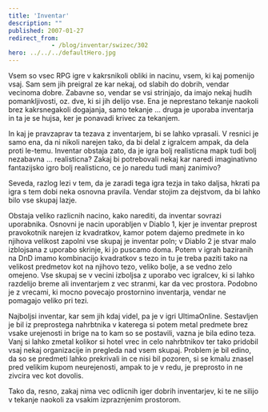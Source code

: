 ```yaml
---
title: 'Inventar'
description: ""
published: 2007-01-27
redirect_from: 
            - /blog/inventar/swizec/302
hero: ../../../defaultHero.jpg
---
```

Vsem so vsec RPG igre v kakrsnikoli obliki in nacinu, vsem, ki kaj pomenijo vsaj. Sam sem jih preigral ze kar nekaj, od slabih do dobrih, vendar vecinoma dobre. Zabavne so, vendar se vsi strinjajo, da imajo nekaj hudih pomankljivosti, oz. dve, ki si jih delijo vse. Ena je neprestano tekanje naokoli brez kakrsnegakoli dogajanja, samo tekanje ... druga je uporaba inventarja in ta je se hujsa, ker je ponavadi krivec za tekanjem.

In kaj je pravzaprav ta tezava z inventarjem, bi se lahko vprasali. V resnici je samo ena, da ni nikoli narejen tako, da bi delal z igralcem ampak, da dela proti le-temu. Inventar obstaja zato, da je igra bolj realisticna mapk tudi bolj nezabavna ... realisticna? Zakaj bi potrebovali nekaj kar naredi imaginativno fantazijsko igro bolj realisticno, ce jo naredu tudi manj zanimivo?

Seveda, razlog lezi v tem, da je zaradi tega igra tezja in tako daljsa, hkrati pa igra s tem dobi neka osnovna pravila. Vendar stojim za dejstvom, da bi lahko bilo vse skupaj lazje.

Obstaja veliko razlicnih nacino, kako narediti, da inventar sovrazi uporabnika. Osnovni je nacin uporabljen v Diablo 1, kjer je inventar preprost pravokotnik narejen iz kvadratkov, kamor potem dajemo predmete in ko njihova velikost zapolni vse skupaj je inventar poln; v Diablo 2 je stvar malo izblojsana z uporabo skrinje, ki jo puscamo doma. Potem v igrah baziranih na DnD imamo kombinacijo kvadratkov s tezo in tu je treba paziti tako na velikost predmetov kot na njihovo tezo, veliko bolje, a se vedno zelo omejeno. Vse skupaj se v vecini izboljsa z uporabo vec igralcev, ki si lahko razdelijo breme ali inventarjem z vec stranmi, kar da vec prostora. Podobno je z vrecami, ki mocno povecajo prostornino inventarja, vendar ne pomagajo veliko pri tezi.

Najboljsi inventar, kar sem jih kdaj videl, pa je v igri UltimaOnline. Sestavljen je bil iz preprostega nahrbtnika v katerega si potem metal predmete brez vsake urejenosti in brige na to kam so se postavili, vazna je bila edino teza. Vanj si lahko zmetal kolikor si hotel vrec in celo nahrbtnikov ter tako pridobil vsaj nekaj organizacije in pregleda nad vsem skupaj. Problem je bil edino, da so se predmeti lahko prekrivali in ce nisi bil pozoren, si se kmalu znasel pred velikim kupom neurejenosti, ampak to je v redu, je preprosto in ne zivcira vec kot dovolis.

Tako da, resno, zakaj nima vec odlicnih iger dobrih inventarjev, ki te ne silijo v tekanje naokoli za vsakim izpraznjenim prostorom.